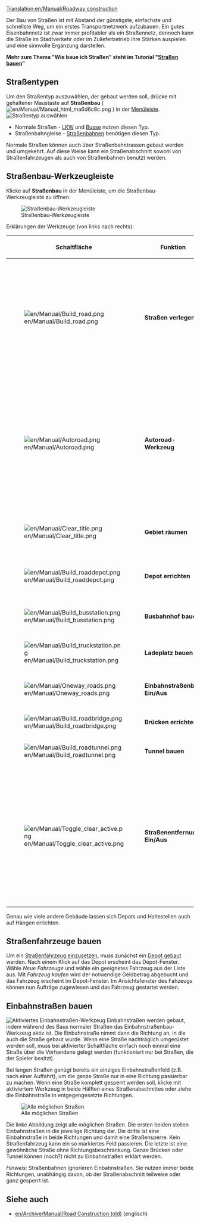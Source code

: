 [[Translation:en/Manual/Roadway construction]]
{{de/Übersetzung|en/Manual/Roadway construction|100}}

{{de/Manual/Inhaltsverzeichnis}}
Der Bau von Straßen ist mit Abstand der günstigste, einfachste und schnellste Weg, um ein erstes Transportnetzwerk aufzubauen. Ein gutes Eisenbahnnetz ist zwar immer profitabler als ein Straßennetz, dennoch kann die Straße im Stadtverkehr oder im Zulieferbetrieb ihre Stärken auspielen und eine sinnvolle Ergänzung darstellen.

'''Mehr zum Thema "Wie baue ich Straßen" steht im Tutorial "[[de/Manual/Straßen bauen|Straßen bauen]]"'''

==Straßentypen==
Um den Straßentyp auszuwählen, der gebaut werden soll, drücke mit gehaltener Maustaste auf '''Straßenbau''' ( [[File:en/Manual/Manual html ma6d6c8c.png]] ) in der [[de/Manual/Spieloberfläche#menu-leiste|Menüleiste]]. 
[[File:de/Manual/Roadmenu.png|none|frame|Straßentyp auswählen]]
* Normale Straßen - [[de/Lastwagen|LKW]] und [[de/Bus|Busse]] nutzen diesen Typ.
* Straßenbahngleise - [[de/Manual/Straßenbahn|Straßenbahnen]] benötigen diesen Typ.

Normale Straßen können auch über Straßenbahntrassen gebaut werden und umgekehrt. Auf diese Weise kann ein Straßenabschnitt sowohl von Straßenfahrzeugen als auch von Straßenbahnen benutzt werden.

==Straßenbau-Werkzeugleiste==
Klicke auf '''Straßenbau''' in der Menüleiste, um die Straßenbau-Werkzeugleiste zu öffnen.

[[File:de/Manual/Road construction.png|none|frame|Straßenbau-Werkzeugleiste]]

Erklärungen der Werkzeuge (von links nach rechts):
{| {{en/Wikitable}}
|- style="background:#efefef"
!width='46'|Schaltfläche
!width='160'|Funktion
!Tastenkürzel
!Beschreibung
|-
|[[File:en/Manual/Build road.png]]
|'''Straßen verlegen'''||1, 2||Baut eine Straße in der ausgewählten Richtung. Die Länge des Straßenabschnittes kann mit der Maus bei gedrückter Maustaste festgelegt werden. Der Startpunkt und/oder Zielort wird dabei auf ein halbes Feld genau bestimmt. 
|-
|[[File:en/Manual/Autoroad.png]]||'''Autoroad-Werkzeug'''||3||Mit diesem hilfreichen Werkzeug lassen sich Straßen in jede Richtung bauen (die Handhabung kann sich am Anfang etwas schwierig gestalten). Wenn gleichzeitig '''Strg''' gedrückt wird, können damit Straßenelemente schnell wieder entfernt werden.
|-
|[[File:en/Manual/Clear title.png]]||'''Gebiet räumen'''||4||Räumt ein Feld vollständig. Nicht auf jedes Feld anwendbar.
|-
|[[File:en/Manual/Build roaddepot.png]]||'''Depot errichten'''||5||Ermöglicht das Bauen eines (Straßenfahrzeug-) Depots.
|-
|[[File:en/Manual/Build busstation.png]]||'''Busbahnhof bauen'''||6||Ermöglicht das [[de/Manual/Busbahnhof und Lkw-Ladeplatz bauen|Bauen eines Busbahnhofes]].
|-
|[[File:en/Manual/Build truckstation.png]]||'''Ladeplatz bauen'''||7||Ermöglicht das [[de/Manual/Busbahnhof und Lkw-Ladeplatz bauen|Bauen eines Ladeplatzes]].
|-
|[[File:en/Manual/Oneway roads.png]]||'''Einbahnstraßenbau Ein/Aus'''||8||Ermöglicht den [[de/Manual/Straßenbau#einbahnstrassen-bauen|Bau von Einbahnstraßen]]
|-
|[[File:en/Manual/Build roadbridge.png]]||'''Brücken errichten'''||B||Ermöglicht den [[de/Manual/Brückenbau|Bau von Brücken]].
|-
|[[File:en/Manual/Build roadtunnel.png]]||'''Tunnel bauen'''||T||Ermöglicht den [[de/Manual/Tunnelbau|Bau von Tunnels]].
|-
|[[File:en/Manual/Toggle clear active.png]]||'''Straßenentfernung Ein/Aus'''||R (Strg)||Wähle ein anderes Werkzeug und dann diesen Knopf, um das gewählte Straßenelement zu entfernen. Du kannst diese Funktion auch auswählen, indem du die Strg-Taste gedrückt hältst.
(Select another tool and then this to remove that item. You can toggle the state by pressing Ctrl.)
|}

Genau wie viele andere Gebäude lassen sich Depots und Haltestellen auch auf Hängen errichten.

==Straßenfahrzeuge bauen==
Um ein [[de/Manual/Straßenfahrzeuge kaufen und verkaufen|Straßenfahrzeug einzusetzen]], muss zunächst ein [[de/Manual/Fahrzeugdepots bauen|Depot gebaut]] werden. Nach einem Klick auf das Depot erscheint das Depot-Fenster. Wähle ''Neue Fahrzeuge'' und wähle ein geeignetes Fahrzeug aus der Liste aus. Mit ''Fahrzeug kaufen'' wird der notwendige Geldbetrag abgebucht und das Fahrzeug erscheint im Depot-Fenster. Im Ansichtsfenster des Fahzeugs können nun Aufträge zugewiesen und das Fahrzeug gestartet werden.

==Einbahnstraßen bauen==
[[File:de/Manual/Oneway.png|right|frame|Aktiviertes Einbahnstraßen-Werkzeug]]
Einbahnstraßen werden gebaut, indem während des Baus normaler Straßen das Einbahnstraßenbau-Werkzeug aktiv ist. Die Einbahnstraße nimmt dann die Richtung an, in die auch die Straße gebaut wurde. Wenn eine Straße nachträglich umgerüstet werden soll, muss bei aktivierter Schaltfläche einfach noch einmal eine Straße über die Vorhandene gelegt werden (funktioniert nur bei Straßen, die der Spieler besitzt). 

Bei langen Straßen genügt bereits ein einziges Einbahnstraßenfeld (z.B. nach einer Auffahrt), um die ganze Straße nur in eine Richtung passierbar zu machen. Wenn eine Straße komplett gesperrt werden soll, klicke mit aktiviertem Werkzeug in beide Hälften eines Straßenabschnittes oder ziehe die Einbahnstraße in entgegengesetzte Richtungen.

[[File:en/Manual/Oneways.png|left|frame|Alle möglichen Straßen]]

Die linke Abbildung zeigt alle möglichen Straßen. Die ersten beiden stellen Einbahnstraßen in die jeweilige Richtung dar. Die dritte ist eine Einbahnstraße in beide Richtungen und damit eine Straßensperre. Kein Straßenfahrzeug kann ein so markiertes Feld passieren. Die letzte ist eine gewöhnliche Straße ohne Richtungsbeschränkung. Ganze Brücken oder Tunnel können (noch?) nicht zu Einbahnstraßen erklärt werden. 

''Hinweis'': Straßenbahnen ignorieren Einbahnstraßen. Sie nutzen immer beide Richtungen, unabhängig davon, ob der Straßenabschnitt teilweise oder ganz gesperrt ist.

==Siehe auch==
*[[en/Archive/Manual/Road Construction (old)]] (englisch)